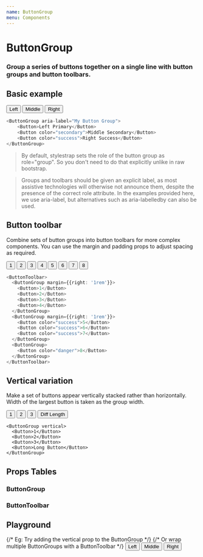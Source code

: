 ```yaml
---
name: ButtonGroup
menu: Components
---
```



# ButtonGroup

### Group a series of buttons together on a single line with button groups and button toolbars.

## Basic example

<Preview>
  <ButtonGroup aria-label="My Button Group">
    <Button color="secondary">Left</Button>
    <Button color="secondary">Middle</Button>
    <Button color="secondary">Right</Button>
  </ButtonGroup>
</Preview>

```typescript jsx
<ButtonGroup aria-label="My Button Group">
    <Button>Left Primary</Button>
    <Button color="secondary">Middle Secondary</Button>
    <Button color="success">Right Success</Button>
</ButtonGroup>
```
> By default, stylestrap sets the role of the button group as role="group".
So you don't need to do that explicitly unlike in raw bootstrap.

> Groups and toolbars should be given an explicit label, as most assistive technologies will otherwise not announce them,
despite the presence of the correct role attribute.
In the examples provided here, we use aria-label, but alternatives such as aria-labelledby can also be used.

## Button toolbar

Combine sets of button groups into button toolbars for more complex components.
You can use the margin and padding props to adjust spacing as required.

<Preview>
  <ButtonToolbar>
    <ButtonGroup margin={{right: '1rem'}}>
      <Button>1</Button>
      <Button>2</Button>
      <Button>3</Button>
      <Button>4</Button>
    </ButtonGroup>
    <ButtonGroup margin={{right: '1rem'}}>
      <Button color="success">5</Button>
      <Button color="success">6</Button>
      <Button color="success">7</Button>
    </ButtonGroup>
    <ButtonGroup>
      <Button color="danger">8</Button>
    </ButtonGroup>
  </ButtonToolbar>
</Preview>

```typescript jsx
<ButtonToolbar>
  <ButtonGroup margin={{right: '1rem'}}>
    <Button>1</Button>
    <Button>2</Button>
    <Button>3</Button>
    <Button>4</Button>
  </ButtonGroup>
  <ButtonGroup margin={{right: '1rem'}}>
    <Button color="success">5</Button>
    <Button color="success">6</Button>
    <Button color="success">7</Button>
  </ButtonGroup>
  <ButtonGroup>
    <Button color="danger">8</Button>
  </ButtonGroup>
</ButtonToolbar>
```

## Vertical variation
Make a set of buttons appear vertically stacked rather than horizontally.
Width of the largest button is taken as the group width.

<Preview>
  <ButtonGroup vertical>
    <Button>1</Button>
    <Button>2</Button>
    <Button>3</Button>
    <Button>Diff Length</Button>
  </ButtonGroup>
</Preview>

```
<ButtonGroup vertical>
  <Button>1</Button>
  <Button>2</Button>
  <Button>3</Button>
  <Button>Long Button</Button>
</ButtonGroup>
```

## Props Tables

### ButtonGroup
<PropsTable of={ButtonGroupType} />

### ButtonToolbar
<PropsTable of={ButtonToolbarType} />

## Playground

<Playground>
  {/* Eg: Try adding the vertical prop to the ButtonGroup */}
  {/* Or wrap multiple ButtonGroups with a ButtonToolbar */}
  <ButtonGroup>
    <Button color="success">Left</Button>
    <Button color="secondary">Middle</Button>
    <Button color="danger">Right</Button>
  </ButtonGroup>
</Playground>
